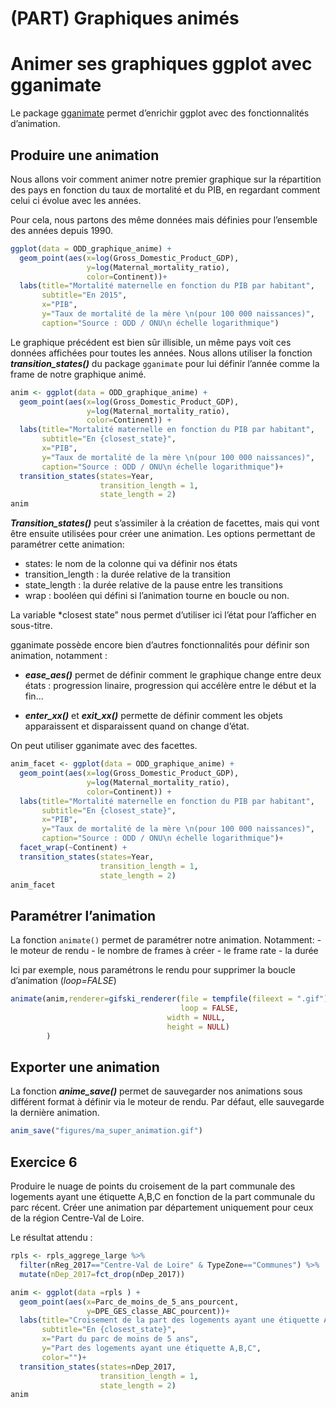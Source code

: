 # (PART) Graphiques animés {-}

# Animer ses graphiques ggplot avec gganimate

Le package [gganimate](https://gganimate.com/) permet d'enrichir ggplot avec des fonctionnalités d'animation.

## Produire une animation

Nous allons voir comment animer notre premier graphique sur la répartition des pays en fonction du taux de mortalité et du PIB, en regardant comment celui ci évolue avec les années.

Pour cela, nous partons des même données mais définies pour l'ensemble des années depuis 1990.

```r
ggplot(data = ODD_graphique_anime) + 
  geom_point(aes(x=log(Gross_Domestic_Product_GDP),
                 y=log(Maternal_mortality_ratio),
                 color=Continent))+
  labs(title="Mortalité maternelle en fonction du PIB par habitant",
       subtitle="En 2015",
       x="PIB",
       y="Taux de mortalité de la mère \n(pour 100 000 naissances)",
       caption="Source : ODD / ONU\n échelle logarithmique")

```

Le graphique précédent est bien sûr illisible, un même pays voit ces données affichées pour toutes les années.
Nous allons utiliser la fonction ***transition_states()*** du package `gganimate` pour lui définir l'année comme la frame de notre graphique animé.


```r
anim <- ggplot(data = ODD_graphique_anime) + 
  geom_point(aes(x=log(Gross_Domestic_Product_GDP),
                 y=log(Maternal_mortality_ratio),
                 color=Continent)) +
  labs(title="Mortalité maternelle en fonction du PIB par habitant",
       subtitle="En {closest_state}",
       x="PIB",
       y="Taux de mortalité de la mère \n(pour 100 000 naissances)",
       caption="Source : ODD / ONU\n échelle logarithmique")+
  transition_states(states=Year,
                    transition_length = 1,
                    state_length = 2)
anim
```

***Transition_states()*** peut s'assimiler à la création de facettes, mais qui vont être ensuite utilisées pour créer une animation. Les options permettant de paramétrer cette animation:

- states: le nom de la colonne qui va définir nos états
- transition_length : la durée relative de la transition
- state_length : la durée relative de la pause entre les transitions
- wrap : booléen qui défini si l'animation tourne en boucle ou non.

La variable *closest state" nous permet d'utiliser ici l'état pour l'afficher en sous-titre.

gganimate possède encore bien d'autres fonctionnalités pour définir son animation, notamment :

- ***ease_aes()*** permet de définir comment le graphique change entre deux états : progression linaire, progression qui accélère entre le début et la fin...

- ***enter_xx()*** et ***exit_xx()*** permette de définir comment les objets apparaissent et disparaissent quand on change d'état.

On peut utiliser gganimate avec des facettes.

```r
anim_facet <- ggplot(data = ODD_graphique_anime) + 
  geom_point(aes(x=log(Gross_Domestic_Product_GDP),
                 y=log(Maternal_mortality_ratio),
                 color=Continent)) +
  labs(title="Mortalité maternelle en fonction du PIB par habitant",
       subtitle="En {closest_state}",
       x="PIB",
       y="Taux de mortalité de la mère \n(pour 100 000 naissances)",
       caption="Source : ODD / ONU\n échelle logarithmique")+
  facet_wrap(~Continent) +
  transition_states(states=Year,
                    transition_length = 1,
                    state_length = 2)
anim_facet
```

## Paramétrer l'animation

La fonction `animate()` permet de paramétrer notre animation. Notamment:
- le moteur de rendu 
- le nombre de frames à créer
- le frame rate
- la durée

Ici par exemple, nous paramétrons le rendu pour supprimer la boucle d'animation (*loop=FALSE*)

```r
animate(anim,renderer=gifski_renderer(file = tempfile(fileext = ".gif"), 
                                      loop = FALSE,
                                   width = NULL,
                                   height = NULL)
        )
```

## Exporter une animation

La fonction ***anime_save()*** permet de sauvegarder nos animations sous différent format à définir via le moteur de rendu.
Par défaut, elle sauvegarde la dernière animation.

```r
anim_save("figures/ma_super_animation.gif")
```

## Exercice 6

Produire le nuage de points du croisement de la part communale des logements ayant une étiquette A,B,C en fonction de la part communale du parc récent.
Créer une animation par département uniquement pour ceux de la région Centre-Val de Loire.

Le résultat attendu : 

```r
rpls <- rpls_aggrege_large %>% 
  filter(nReg_2017=="Centre-Val de Loire" & TypeZone=="Communes") %>% 
  mutate(nDep_2017=fct_drop(nDep_2017))

anim <- ggplot(data =rpls ) + 
  geom_point(aes(x=Parc_de_moins_de_5_ans_pourcent,
                 y=DPE_GES_classe_ABC_pourcent))+
  labs(title="Croisement de la part des logements ayant une étiquette A,B,C \n en fonction de la part du parc récent",
       subtitle="En {closest_state}",
       x="Part du parc de moins de 5 ans",
       y="Part des logements ayant une étiquette A,B,C",
       color="")+
  transition_states(states=nDep_2017,
                    transition_length = 1,
                    state_length = 2)
anim
```
